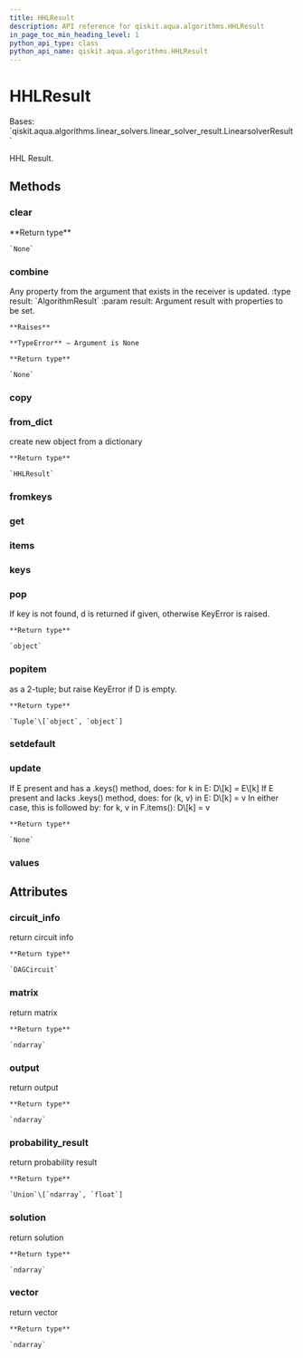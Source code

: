 ```yaml
---
title: HHLResult
description: API reference for qiskit.aqua.algorithms.HHLResult
in_page_toc_min_heading_level: 1
python_api_type: class
python_api_name: qiskit.aqua.algorithms.HHLResult
---
```


# HHLResult

<Class id="qiskit.aqua.algorithms.HHLResult" isDedicatedPage={true} github="https://github.com/qiskit-community/qiskit-aqua/tree/stable/0.9/qiskit/aqua/algorithms/linear_solvers/hhl.py" signature="HHLResult(a_dict=None)">
  Bases: `qiskit.aqua.algorithms.linear_solvers.linear_solver_result.LinearsolverResult`

  HHL Result.

  ## Methods

  ### clear

  <Function id="qiskit.aqua.algorithms.HHLResult.clear" name="clear" signature="HHLResult.clear()">
    **Return type**

    `None`
  </Function>

  ### combine

  <Function id="qiskit.aqua.algorithms.HHLResult.combine" name="combine" signature="HHLResult.combine(result)">
    Any property from the argument that exists in the receiver is updated. :type result: `AlgorithmResult` :param result: Argument result with properties to be set.

    **Raises**

    **TypeError** – Argument is None

    **Return type**

    `None`
  </Function>

  ### copy

  <Function id="qiskit.aqua.algorithms.HHLResult.copy" name="copy" signature="HHLResult.copy()" />

  ### from\_dict

  <Function id="qiskit.aqua.algorithms.HHLResult.from_dict" name="from_dict" signature="static HHLResult.from_dict(a_dict)">
    create new object from a dictionary

    **Return type**

    `HHLResult`
  </Function>

  ### fromkeys

  <Function id="qiskit.aqua.algorithms.HHLResult.fromkeys" name="fromkeys" signature="classmethod HHLResult.fromkeys(iterable, value=None)" />

  ### get

  <Function id="qiskit.aqua.algorithms.HHLResult.get" name="get" signature="HHLResult.get(k[, d]) → D[k] if k in D, else d. d defaults to None." />

  ### items

  <Function id="qiskit.aqua.algorithms.HHLResult.items" name="items" signature="HHLResult.items() → a set-like object providing a view on D’s items" />

  ### keys

  <Function id="qiskit.aqua.algorithms.HHLResult.keys" name="keys" signature="HHLResult.keys() → a set-like object providing a view on D’s keys" />

  ### pop

  <Function id="qiskit.aqua.algorithms.HHLResult.pop" name="pop" signature="HHLResult.pop(key, default=None)">
    If key is not found, d is returned if given, otherwise KeyError is raised.

    **Return type**

    `object`
  </Function>

  ### popitem

  <Function id="qiskit.aqua.algorithms.HHLResult.popitem" name="popitem" signature="HHLResult.popitem()">
    as a 2-tuple; but raise KeyError if D is empty.

    **Return type**

    `Tuple`\[`object`, `object`]
  </Function>

  ### setdefault

  <Function id="qiskit.aqua.algorithms.HHLResult.setdefault" name="setdefault" signature="HHLResult.setdefault(k[, d]) → D.get(k,d), also set D[k]=d if k not in D" />

  ### update

  <Function id="qiskit.aqua.algorithms.HHLResult.update" name="update" signature="HHLResult.update(*args, **kwargs)">
    If E present and has a .keys() method, does: for k in E: D\[k] = E\[k] If E present and lacks .keys() method, does: for (k, v) in E: D\[k] = v In either case, this is followed by: for k, v in F.items(): D\[k] = v

    **Return type**

    `None`
  </Function>

  ### values

  <Function id="qiskit.aqua.algorithms.HHLResult.values" name="values" signature="HHLResult.values() → an object providing a view on D’s values" />

  ## Attributes

  ### circuit\_info

  <Attribute id="qiskit.aqua.algorithms.HHLResult.circuit_info" name="circuit_info">
    return circuit info

    **Return type**

    `DAGCircuit`
  </Attribute>

  ### matrix

  <Attribute id="qiskit.aqua.algorithms.HHLResult.matrix" name="matrix">
    return matrix

    **Return type**

    `ndarray`
  </Attribute>

  ### output

  <Attribute id="qiskit.aqua.algorithms.HHLResult.output" name="output">
    return output

    **Return type**

    `ndarray`
  </Attribute>

  ### probability\_result

  <Attribute id="qiskit.aqua.algorithms.HHLResult.probability_result" name="probability_result">
    return probability result

    **Return type**

    `Union`\[`ndarray`, `float`]
  </Attribute>

  ### solution

  <Attribute id="qiskit.aqua.algorithms.HHLResult.solution" name="solution">
    return solution

    **Return type**

    `ndarray`
  </Attribute>

  ### vector

  <Attribute id="qiskit.aqua.algorithms.HHLResult.vector" name="vector">
    return vector

    **Return type**

    `ndarray`
  </Attribute>
</Class>


